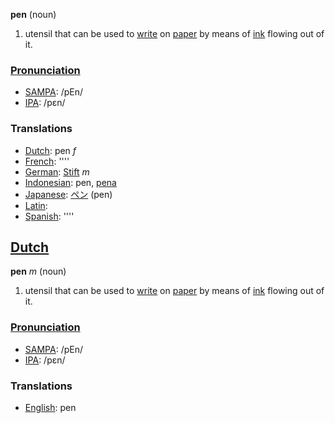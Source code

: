 '''pen''' (noun)

#utensil that can be used to [[write]] on [[paper]] by means of [[ink]] flowing out of it.

===[[Pronunciation]]===
*[[w:SAMPA|SAMPA]]: /pEn/
*[[w:IPA|IPA]]: /pεn/

===Translations===
*[[Dutch]]: pen ''f''
*[[French]]: [[]] ''''
*[[German]]: [[Stift]] ''m''
*[[Indonesian]]: pen, [[pena]]
*[[Japanese]]: [[ペン]] (pen)
*[[Latin]]: [[]]
*[[Spanish]]: [[]] ''''

==[[Dutch]]==

'''pen''' ''m'' (noun)

#utensil that can be used to [[write]] on [[paper]] by means of [[ink]] flowing out of it.

===[[Pronunciation]]===
*[[w:SAMPA|SAMPA]]: /pEn/
*[[w:IPA|IPA]]: /pεn/

===Translations===
*[[English]]: pen